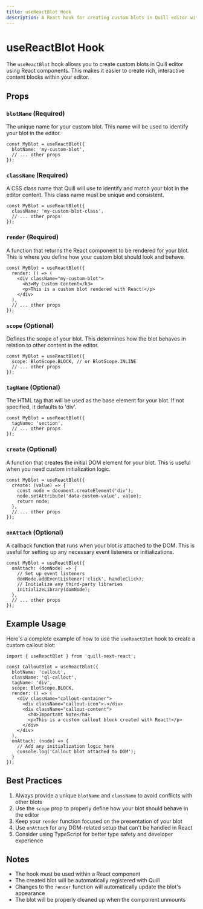 ```yaml
---
title: useReactBlot Hook
description: A React hook for creating custom blots in Quill editor with React components.
---
```


# useReactBlot Hook

The `useReactBlot` hook allows you to create custom blots in Quill editor using React components. This makes it easier to create rich, interactive content blocks within your editor.

## Props

### `blotName` (Required)
The unique name for your custom blot. This name will be used to identify your blot in the editor.

```tsx
const MyBlot = useReactBlot({
  blotName: 'my-custom-blot',
  // ... other props
});
```

### `className` (Required)
A CSS class name that Quill will use to identify and match your blot in the editor content. This class name must be unique and consistent.

```tsx
const MyBlot = useReactBlot({
  className: 'my-custom-blot-class',
  // ... other props
});
```

### `render` (Required)
A function that returns the React component to be rendered for your blot. This is where you define how your custom blot should look and behave.

```tsx
const MyBlot = useReactBlot({
  render: () => (
    <div className="my-custom-blot">
      <h3>My Custom Content</h3>
      <p>This is a custom blot rendered with React!</p>
    </div>
  ),
  // ... other props
});
```

### `scope` (Optional)
Defines the scope of your blot. This determines how the blot behaves in relation to other content in the editor.

```tsx
const MyBlot = useReactBlot({
  scope: BlotScope.BLOCK, // or BlotScope.INLINE
  // ... other props
});
```

### `tagName` (Optional)
The HTML tag that will be used as the base element for your blot. If not specified, it defaults to 'div'.

```tsx
const MyBlot = useReactBlot({
  tagName: 'section',
  // ... other props
});
```

### `create` (Optional)
A function that creates the initial DOM element for your blot. This is useful when you need custom initialization logic.

```tsx
const MyBlot = useReactBlot({
  create: (value) => {
    const node = document.createElement('div');
    node.setAttribute('data-custom-value', value);
    return node;
  },
  // ... other props
});
```

### `onAttach` (Optional)
A callback function that runs when your blot is attached to the DOM. This is useful for setting up any necessary event listeners or initializations.

```tsx
const MyBlot = useReactBlot({
  onAttach: (domNode) => {
    // Set up event listeners
    domNode.addEventListener('click', handleClick);
    // Initialize any third-party libraries
    initializeLibrary(domNode);
  },
  // ... other props
});
```

## Example Usage

Here's a complete example of how to use the `useReactBlot` hook to create a custom callout blot:

```tsx
import { useReactBlot } from 'quill-next-react';

const CalloutBlot = useReactBlot({
  blotName: 'callout',
  className: 'ql-callout',
  tagName: 'div',
  scope: BlotScope.BLOCK,
  render: () => (
    <div className="callout-container">
      <div className="callout-icon">💡</div>
      <div className="callout-content">
        <h4>Important Note</h4>
        <p>This is a custom callout block created with React!</p>
      </div>
    </div>
  ),
  onAttach: (node) => {
    // Add any initialization logic here
    console.log('Callout blot attached to DOM');
  }
});
```

## Best Practices

1. Always provide a unique `blotName` and `className` to avoid conflicts with other blots
2. Use the `scope` prop to properly define how your blot should behave in the editor
3. Keep your `render` function focused on the presentation of your blot
4. Use `onAttach` for any DOM-related setup that can't be handled in React
5. Consider using TypeScript for better type safety and developer experience

## Notes

- The hook must be used within a React component
- The created blot will be automatically registered with Quill
- Changes to the `render` function will automatically update the blot's appearance
- The blot will be properly cleaned up when the component unmounts 